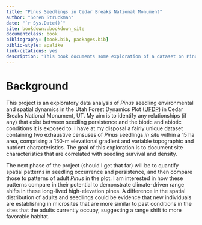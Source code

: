 ```yaml
--- 
title: "Pinus Seedlings in Cedar Breaks National Monument"
author: "Soren Struckman"
date: "`r Sys.Date()`"
site: bookdown::bookdown_site
documentclass: book
bibliography: [book.bib, packages.bib]
biblio-style: apalike
link-citations: yes
description: "This book documents some exploration of a dataset on Pinus seedlings in the Utah Forest Dynamics plot in Cedar Breaks, UT."
---
```


# Background
This project is an exploratory data analysis of _Pinus_ seedling environmental and spatial dynamics in the Utah Forest Dynamics Plot ([UFDP](http://www.ufdp.org)) in Cedar Breaks National Monument, UT. My aim is to identify any relationships (if any) that exist between seedling persistence and the biotic and abiotic conditions it is exposed to. I have at my disposal a fairly unique dataset containing two exhaustive censuses of _Pinus_ seedlings _in situ_ within a 15 ha area, comprising a 150-m elevational gradient and variable topographic and nutrient characteristics. The goal of this exploration is to document site characteristics that are correlated with seedling survival and density.

The next phase of the project (should I get that far) will be to quantify spatial patterns in seedling occurrence and persistence, and then compare those to patterns of adult _Pinus_ in the plot. I am interested in how these patterns compare in their potential to demonstrate climate-driven range shifts in these long-lived high-elevation pines. A difference in the spatial distribution of adults and seedlings could be evidence that new individuals are establishing in microsites that are more similar to past conditions in the sites that the adults currently occupy, suggesting a range shift to more favorable habitat.